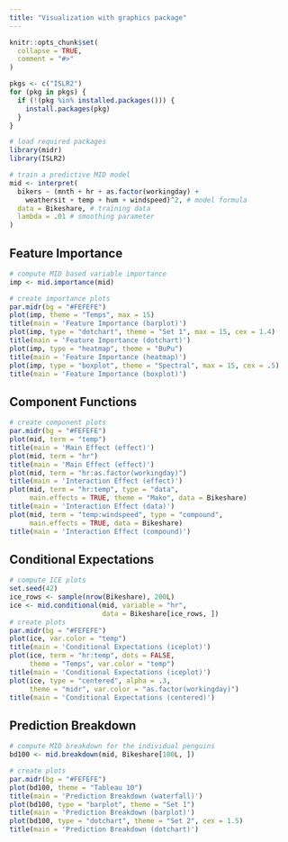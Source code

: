 ```yaml
---
title: "Visualization with graphics package"
---
```


```r
knitr::opts_chunk$set(
  collapse = TRUE,
  comment = "#>"
)

pkgs <- c("ISLR2")
for (pkg in pkgs) {
  if (!(pkg %in% installed.packages())) {
    install.packages(pkg)
  }
}
```

```r
# load required packages
library(midr)
library(ISLR2)

# train a predictive MID model
mid <- interpret(
  bikers ~ (mnth + hr + as.factor(workingday) +
    weathersit + temp + hum + windspeed)^2, # model formula
  data = Bikeshare, # training data
  lambda = .01 # smoothing parameter
)
```

## Feature Importance

```r
# compute MID based variable importance
imp <- mid.importance(mid)

# create importance plots
par.midr(bg = "#FEFEFE")
plot(imp, theme = "Temps", max = 15)
title(main = 'Feature Importance (barplot)')
plot(imp, type = "dotchart", theme = "Set 1", max = 15, cex = 1.4)
title(main = 'Feature Importance (dotchart)')
plot(imp, type = "heatmap", theme = "BuPu")
title(main = 'Feature Importance (heatmap)')
plot(imp, type = "boxplot", theme = "Spectral", max = 15, cex = .5)
title(main = 'Feature Importance (boxplot)')
```

## Component Functions

```r
# create component plots
par.midr(bg = "#FEFEFE")
plot(mid, term = "temp")
title(main = 'Main Effect (effect)')
plot(mid, term = "hr")
title(main = 'Main Effect (effect)')
plot(mid, term = "hr:as.factor(workingday)")
title(main = 'Interaction Effect (effect)')
plot(mid, term = "hr:temp", type = "data",
     main.effects = TRUE, theme = "Mako", data = Bikeshare)
title(main = 'Interaction Effect (data)')
plot(mid, term = "temp:windspeed", type = "compound",
     main.effects = TRUE, data = Bikeshare)
title(main = 'Interaction Effect (compound)')
```

## Conditional Expectations

```r
# compute ICE plots
set.seed(42)
ice_rows <- sample(nrow(Bikeshare), 200L)
ice <- mid.conditional(mid, variable = "hr",
                       data = Bikeshare[ice_rows, ])
# create plots
par.midr(bg = "#FEFEFE")
plot(ice, var.color = "temp")
title(main = 'Conditional Expectations (iceplot)')
plot(ice, term = "hr:temp", dots = FALSE,
     theme = "Temps", var.color = "temp")
title(main = 'Conditional Expectations (iceplot)')
plot(ice, type = "centered", alpha = .3,
     theme = "midr", var.color = "as.factor(workingday)")
title(main = 'Conditional Expectations (centered)')
```

## Prediction Breakdown

```r
# compute MID breakdown for the individual penguins
bd100 <- mid.breakdown(mid, Bikeshare[100L, ])

# create plots
par.midr(bg = "#FEFEFE")
plot(bd100, theme = "Tableau 10")
title(main = 'Prediction Breakdown (waterfall)')
plot(bd100, type = "barplot", theme = "Set 1")
title(main = 'Prediction Breakdown (barplot)')
plot(bd100, type = "dotchart", theme = "Set 2", cex = 1.5)
title(main = 'Prediction Breakdown (dotchart)')
```
